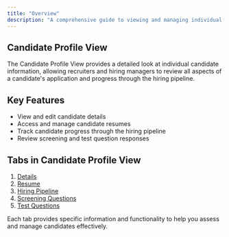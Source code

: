```yaml
---
title: "Overview"
description: "A comprehensive guide to viewing and managing individual candidate information"
---
```


## Candidate Profile View

The Candidate Profile View provides a detailed look at individual candidate information, allowing recruiters and hiring managers to review all aspects of a candidate's application and progress through the hiring pipeline.

## Key Features

- View and edit candidate details
- Access and manage candidate resumes
- Track candidate progress through the hiring pipeline
- Review screening and test question responses

## Tabs in Candidate Profile View

1. [Details](/modules/ats-platform/candidate-profile-view/details)
2. [Resume](/modules/ats-platform/candidate-profile-view/resume)
3. [Hiring Pipeline](/modules/ats-platform/candidate-profile-view/hiring-pipeline)
4. [Screening Questions](/modules/ats-platform/candidate-profile-view/screening-questions)
5. [Test Questions](/modules/ats-platform/candidate-profile-view/test-questions)

Each tab provides specific information and functionality to help you assess and manage candidates effectively.
